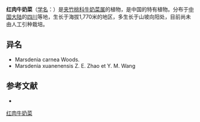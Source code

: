 {{Speciesbox
| name = 红肉牛奶菜
| status = 
| status_system = 
| image =
| genus = Marsdenia
| species = carnea
| authority = Woodson in Ann.
}}

'''红肉牛奶菜'''（[[学名|学名]]：{{lang|la|''Marsdenia carnea''}}）是[[夹竹桃科|夹竹桃科]][[牛奶菜属|牛奶菜属]]的植物，是中国的特有植物。分布于[[中国大陆|中国大陆]]的[[四川|四川]]等地，生长于海拔1,770米的地区，多生长于山坡向阳处，目前尚未由人工引种栽培。

== 异名 ==
* Marsdenia carnea Woods.
* Marsdenia xuanenensis Z. E. Zhao et Y. M. Wang

== 参考文献 ==
<div class="references-small">
* {{cite web| url =http://www.bioinfo.cn/db05/KmzwSpecies.php?action=view&id=1785| title =红肉牛奶菜| work =《中国高等植物数据库全库》| publisher =中国科学院微生物研究所| author =昆明植物研究所| accessdate =2009-02-22| deadurl =yes| archiveurl =https://web.archive.org/web/20160305043558/http://www.bioinfo.cn/db05/KmzwSpecies.php?action=view&id=1785| archivedate =2016-03-05}}
</div>
{{Taxonbar|from=Q15225679}}

[[Category:牛奶菜属|红肉牛奶菜]]


{{植物小作品}}